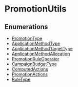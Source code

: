 
# PromotionUtils

## Enumerations

- [PromotionType](../PromotionUtils/enums/utils.PromotionUtils.PromotionType/page.mdx)
- [ApplicationMethodType](../PromotionUtils/enums/utils.PromotionUtils.ApplicationMethodType/page.mdx)
- [ApplicationMethodTargetType](../PromotionUtils/enums/utils.PromotionUtils.ApplicationMethodTargetType/page.mdx)
- [ApplicationMethodAllocation](../PromotionUtils/enums/utils.PromotionUtils.ApplicationMethodAllocation/page.mdx)
- [PromotionRuleOperator](../PromotionUtils/enums/utils.PromotionUtils.PromotionRuleOperator/page.mdx)
- [CampaignBudgetType](../PromotionUtils/enums/utils.PromotionUtils.CampaignBudgetType/page.mdx)
- [ComputedActions](../PromotionUtils/enums/utils.PromotionUtils.ComputedActions/page.mdx)
- [PromotionActions](../PromotionUtils/enums/utils.PromotionUtils.PromotionActions/page.mdx)
- [RuleType](../PromotionUtils/enums/utils.PromotionUtils.RuleType/page.mdx)
